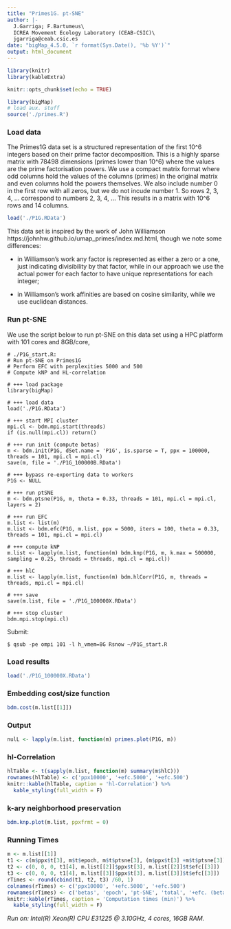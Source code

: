 ```yaml
---
title: "Primes1G. pt-SNE"
author: |-
  J.Garriga; F.Bartumeus\
  ICREA Movement Ecology Laboratory (CEAB-CSIC)\
  jgarriga@ceab.csic.es
date: "bigMap_4.5.0, `r format(Sys.Date(), '%b %Y')`"
output: html_document
---
```


```r
library(knitr)
library(kableExtra)
```

```r
knitr::opts_chunk$set(echo = TRUE)
```

```r
library(bigMap)
# load aux. stuff 
source('./primes.R')
```

### Load data

The Primes1G data set is a structured representation of the first 10^6 integers based on their prime factor decomposition. This is a highly sparse matrix with 78498 dimensions (primes lower than 10^6) where the values are the prime factorisation powers. We use a compact matrix format where odd columns hold the values of the columns (primes) in the original matrix and even columns hold the powers themselves. We also include number 0 in the first row with all zeros, but we do not incude number 1. So rows 2, 3, 4, ... correspond to numbers 2, 3, 4, ... This results in a matrix with 10^6 rows and 14 columns.
  
```r
load('./P1G.RData')
```

This data set is inspired by the work of John Williamson https://johnhw.github.io/umap_primes/index.md.html, though we note some differences:

  + in Williamson's work any factor is represented as either a zero or a one, just indicating divisibility by that factor, while in our approach we use the actual power for each factor to have unique representations for each integer;
  
  + in Williamson's work affinities are based on cosine similarity, while we use euclidean distances.

### Run pt-SNE

We use the script below to run pt-SNE on this data set using a HPC platform with 101 cores and 8GB/core,

```
# ./P1G_start.R: 
# Run pt-SNE on Primes1G
# Perform EFC with perplexities 5000 and 500
# Compute kNP and HL-correlation

# +++ load package
library(bigMap)

# +++ load data
load('./P1G.RData')

# +++ start MPI cluster
mpi.cl <- bdm.mpi.start(threads)
if (is.null(mpi.cl)) return()

# +++ run init (compute betas)
m <- bdm.init(P1G, dSet.name = 'P1G', is.sparse = T, ppx = 100000, threads = 101, mpi.cl = mpi.cl)
save(m, file = './P1G_100000B.RData')

# +++ bypass re-exporting data to workers
P1G <- NULL

# +++ run ptSNE
m <- bdm.ptsne(P1G, m, theta = 0.33, threads = 101, mpi.cl = mpi.cl, layers = 2)

# +++ run EFC
m.list <- list(m)
m.list <- bdm.efc(P1G, m.list, ppx = 5000, iters = 100, theta = 0.33, threads = 101, mpi.cl = mpi.cl)

# +++ compute kNP
m.list <- lapply(m.list, function(m) bdm.knp(P1G, m, k.max = 500000, sampling = 0.25, threads = threads, mpi.cl = mpi.cl))

# +++ hlC
m.list <- lapply(m.list, function(m) bdm.hlCorr(P1G, m, threads = threads, mpi.cl = mpi.cl)

# +++ save 
save(m.list, file = './P1G_100000X.RData')

# +++ stop cluster
bdm.mpi.stop(mpi.cl)

```

Submit:

```
$ qsub -pe ompi 101 -l h_vmem=8G Rsnow ~/P1G_start.R
```

### Load results

```r
load('./P1G_100000X.RData')
```

### Embedding cost/size function

```r
bdm.cost(m.list[[1]])
```

### Output

```r
nulL <- lapply(m.list, function(m) primes.plot(P1G, m))
```

### hl-Correlation

```r
hlTable <- t(sapply(m.list, function(m) summary(m$hlC)))
rownames(hlTable) <- c('ppx10000', '+efc.5000', '+efc.500')
knitr::kable(hlTable, caption = 'hl-Correlation') %>%
  kable_styling(full_width = F)
```

### k-ary neighborhood preservation

```r
bdm.knp.plot(m.list, ppxfrmt = 0)
```

### Running Times

```r
m <- m.list[[1]]
t1 <- c(m$ppx$t[3], m$t$epoch, m$t$ptsne[3], (m$ppx$t[3] +m$t$ptsne[3]), 0, 0)
t2 <- c(0, 0, 0, t1[4], m.list[[2]]$ppx$t[3], m.list[[2]]$t$efc[[3]])
t3 <- c(0, 0, 0, t1[4], m.list[[3]]$ppx$t[3], m.list[[3]]$t$efc[[3]])
rTimes <- round(cbind(t1, t2, t3) /60, 1)
colnames(rTimes) <- c('ppx10000', '+efc.5000', '+efc.500')
rownames(rTimes) <- c('betas', 'epoch', 'pt-SNE', 'total', '+efc. (betas)', '+efc. (iters)')
knitr::kable(rTimes, caption = 'Computation times (min)') %>%
  kable_styling(full_width = F)
```

*Run on: Intel(R) Xeon(R) CPU E31225 @ 3.10GHz, 4 cores, 16GB RAM.*
